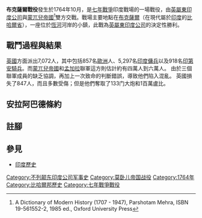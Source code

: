 {{Expand|time=2009-01-21}}

{{Infobox Military Conflict
|conflict= 布克薩爾戰爭
|partof= [[七年戰爭|七年戰爭]]
|image= 
|date= 11月6日 ({{le|Old Style and New Style dates|Old Style and New Style dates|O.S.}}) or 11月16日 ({{le|Old Style and New Style dates|Old Style and New Style dates|N.S.}}), 1764年
|place=[[布克薩爾|布克薩爾]]附近 |result= [[英屬東印度公司|英屬東印度公司]] 獲勝
|combatant1=[[File:Flag_of_the_Mughal_Empire.png|25px]] [[蒙兀兒帝國|蒙兀兒帝國]]<ref name="History of the Freedom Movement in India">{{cite book|url=https://books.google.com/books?id=n_Vi8sSjgYsC&pg=PA2|title=History Of The Freedom Movement In India (1857–1947)|publisher=New Age International|author=Sen, Sailendra Nath|year=2009|isbn=9788122425765|page=2|access-date=2022-05-31|archive-date=2022-05-31|archive-url=https://web.archive.org/web/20220531130814/https://books.google.com/books?id=n_Vi8sSjgYsC&pg=PA2}}</ref> 
* {{flagicon image|Flag of the Principality of Bengal (15th-18th century).svg}} [[孟加拉|孟加拉]]
* {{flagicon image|अवध ध्वज.gif}} [[阿瓦德|阿瓦德]]
|combatant2=[[File:Flag_of_the_British_East_India_Company_(1707).svg|25px]] [[英屬東印度公司|英屬東印度公司]] 
|commander1=[[File:Flag_of_the_Mughal_Empire.png|25px]] [[沙·阿拉姆二世|沙·阿拉姆二世]]<br>{{flagicon image|Flag of the Principality of Bengal (15th-18th century).svg}} [[米尔·卡西姆|米尔·卡西姆]]<br />{{flagicon image|अवध ध्वज.gif}} [[舒亚·乌德·道拉|舒亚·乌德·道拉]]
|commander2=[[File:Flag_of_the_British_East_India_Company_(1707).svg|25px]] {{le|赫克托爾·芒羅|Hector Munro, 8th laird of Novar}} 
|strength1=40,000 步兵
|strength2=18,000 步兵
| casualties1       = 2,000人死亡<br /> 4,000人受傷<ref name="Fortescue102">{{cite book | url=https://books.google.com/books?id=7a-6PwAACAAJ | title=Fortescue's History of the British Army - | publisher=Naval & Military Press | date=29 February 2004 | last=John William | author-link=John William Fortescue | volume=2 | isbn=978-1-84342-715-5 | access-date=2022-05-31 | archive-date=2022-05-31 | archive-url=https://web.archive.org/web/20220531130756/https://books.google.com/books?id=7a-6PwAACAAJ }}</ref>
| casualties2       = 289人死亡<br /> 499人受傷 <br /> 85人失蹤<ref name=Fortescue102 /><ref name="Black160">{{cite book | url=https://books.google.com/books?id=neUKEvaYPZYC | title=The Cambridge Illustrated Atlas of Warfare: Renaissance to Revolution, 1492-1792 | publisher=Cambridge University Press | date=28 March 1996 | author=Black, Jeremy | editor=Wyse, Liz | volume=2 | location=[[Cambridge,_England|Cambridge]] | page=160 | isbn=978-0-521-47033-9 | access-date=2022-05-31 | archive-date=2022-05-31 | archive-url=https://web.archive.org/web/20220531130801/https://books.google.com/books?id=neUKEvaYPZYC }}</ref>}}

'''布克薩爾戰役'''發生於1764年10月，是[[七年戰爭|七年戰爭]]印度戰場的一場戰役，由[[英屬東印度公司|英屬東印度公司]]與[[蒙兀兒帝國|蒙兀兒帝國]]<ref>A Dictionary of Modern History (1707 - 1947), Parshotam Mehra, ISBN 19-561552-2, 1985 ed., Oxford University Press</ref>雙方交戰。戰場主要地點在[[布克薩爾|布克薩爾]]（在現代屬於[[印度|印度]]的[[比哈爾省|比哈爾省]]），一座位於[[恆河|恆河]]河岸的小鎮，此戰為[[英屬東印度公司|英屬東印度公司]]的決定性勝利。

== 戰鬥過程與結果 ==
[[英國|英國]]方面派出7,072人，其中包括857名[[歐洲|歐洲]]人、5,297名[[印度傭兵|印度傭兵]]以及918名[[印第安騎兵|印第安騎兵]]。而[[蒙兀兒帝國|蒙兀兒帝國]]和[[孟加拉|孟加拉]]聯軍這方則估計約有四萬人到六萬人。
由於三個聯軍成員的缺乏協調，再加上一次致命的判斷錯誤，導致他們陷入混亂。
英國損失了847人，而且多數受傷；但是他們奪取了133门大炮和1百萬盧比。

== 安拉阿巴德條約 ==


== 註腳 ==
<references/>
== 參見 ==
* [[印度歷史|印度歷史]]

[[Category:不列颠东印度公司军事史|Category:不列颠东印度公司军事史]]
[[Category:莫卧儿帝国战役|Category:莫卧儿帝国战役]]
[[Category:1764年|Category:1764年]]
[[Category:比哈爾邦歷史|Category:比哈爾邦歷史]]
[[Category:七年戰爭戰役|Category:七年戰爭戰役]]